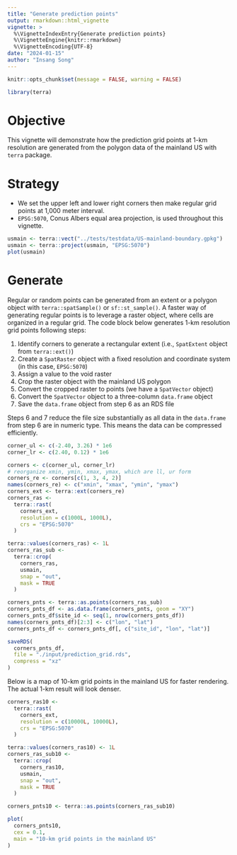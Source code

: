 ```yaml
---
title: "Generate prediction points"
output: rmarkdown::html_vignette
vignette: >
  %\VignetteIndexEntry{Generate prediction points}
  %\VignetteEngine{knitr::rmarkdown}
  %\VignetteEncoding{UTF-8}
date: "2024-01-15"
author: "Insang Song"
---
```


```r
knitr::opts_chunk$set(message = FALSE, warning = FALSE)
```

```r
library(terra)
```

# Objective
This vignette will demonstrate how the prediction grid points at 1-km
resolution are generated from the polygon data of the mainland US with
`terra` package.

# Strategy
- We set the upper left and lower right corners then make regular grid
points at 1,000 meter interval.
- `EPSG:5070`, Conus Albers equal area projection, is used throughout
this vignette.

```r
usmain <- terra::vect("../tests/testdata/US-mainland-boundary.gpkg")
usmain <- terra::project(usmain, "EPSG:5070")
plot(usmain)

```

# Generate
Regular or random points can be generated from an extent or a polygon
object with `terra::spatSample()` or `sf::st_sample()`.
A faster way of generating regular points is to leverage a raster object,
where cells are organized in a regular grid. The code block below
generates 1-km resolution grid points following steps:

1. Identify corners to generate a rectangular extent
(i.e., `SpatExtent` object from `terra::ext()`)
2. Create a `SpatRaster` object with a fixed resolution and
coordinate system (in this case, `EPSG:5070`)
3. Assign a value to the void raster
4. Crop the raster object with the mainland US polygon
5. Convert the cropped raster to points (we have a `SpatVector` object)
6. Convert the `SpatVector` object to a three-column `data.frame` object
7. Save the `data.frame` object from step 6 as an RDS file

Steps 6 and 7 reduce the file size substantially as all data in the
`data.frame` from step 6 are in numeric type.
This means the data can be compressed efficiently.

```r
corner_ul <- c(-2.40, 3.26) * 1e6
corner_lr <- c(2.40, 0.12) * 1e6

corners <- c(corner_ul, corner_lr)
# reorganize xmin, ymin, xmax, ymax, which are ll, ur form
corners_re <- corners[c(1, 3, 4, 2)]
names(corners_re) <- c("xmin", "xmax", "ymin", "ymax")
corners_ext <- terra::ext(corners_re)
corners_ras <-
  terra::rast(
    corners_ext,
    resolution = c(1000L, 1000L),
    crs = "EPSG:5070"
  )

terra::values(corners_ras) <- 1L
corners_ras_sub <-
  terra::crop(
    corners_ras,
    usmain,
    snap = "out",
    mask = TRUE
  )

corners_pnts <- terra::as.points(corners_ras_sub)
corners_pnts_df <- as.data.frame(corners_pnts, geom = "XY")
corners_pnts_df$site_id <- seq(1, nrow(corners_pnts_df))
names(corners_pnts_df)[2:3] <- c("lon", "lat")
corners_pnts_df <- corners_pnts_df[, c("site_id", "lon", "lat")]

```

```r
saveRDS(
  corners_pnts_df,
  file = "./input/prediction_grid.rds",
  compress = "xz"
)

```

Below is a map of 10-km grid points in the mainland US for faster rendering.
The actual 1-km result will look denser.
```r
corners_ras10 <-
  terra::rast(
    corners_ext,
    resolution = c(10000L, 10000L),
    crs = "EPSG:5070"
  )

terra::values(corners_ras10) <- 1L
corners_ras_sub10 <-
  terra::crop(
    corners_ras10,
    usmain,
    snap = "out",
    mask = TRUE
  )

corners_pnts10 <- terra::as.points(corners_ras_sub10)
```

```r
plot(
  corners_pnts10,
  cex = 0.1,
  main = "10-km grid points in the mainland US"
)
```
